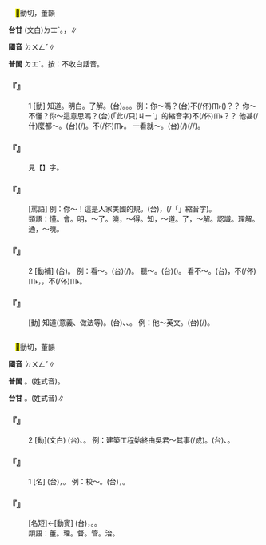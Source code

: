
=={{ruby|懂|ㄉㄨㄥˇ}}==

　<mark>&#xf94fc;</mark>動切，董韻

'''台甘''' (文白)<rt>ㄉㆲˋ</rt>。{{ruby|(語)|ㄉㄤˋ}}，{{ruby|懂|ㄉㄤˋ}}{{ruby|嚇|ㄏㄧㆩㆷ}}∥

'''國音''' <rt>ㄉㄨㄥˇ</rt>∥

'''普閩''' <rt>ㄉㆲˋ</rt>。按：不收白話音。

    

==='''『{{ruby|懂|ㄉㄨㄥˇ}}』'''===
:1  [動] 知道。明白。了解。(台){{ruby|會|ㄨㆤ˫/ㆤ˫}}{{ruby|曉|ㄏㄧㄠˋ/ㄏㄧㄤˋ}}。{{ruby|知|ㄗㄞ}}{{ruby|影|ㄧㆩˋ}}。{{ruby|識|ㄅㄚㆵ/ㆠㄚㆵ}}。例：你～嗎？(台){{ruby|汝|ㄌㄧˋ}}{{ruby|知|ㄗㄞ}}不(/伓)<rt>ㆬ˫</rt>({{ruby|知|ㄗㄞ}})？{{ruby|汝|ㄌㄧˋ}}{{ruby|會|ㄨㆤ˫/ㆤ˫}}{{ruby|曉|ㄏㄧㄠˋ/ㄏㄧㄤˋ}}{{ruby|<mark>&#xffa45;</mark>|ㆠㆤ˫/ㆠㄨㆤ˫}}？ 你～不懂？你～這意思嗎？(台){{ruby|<mark>&#xffacb;</mark>|ㄗㆤ}}(「此(/只)<rt>ㄐㄧˋ</rt>{{ruby|個|ㆤˊ}}」的縮音字){{ruby|意|ㄧ˪}}{{ruby|思|ㄙㄨ˪}}{{ruby|汝|ㄌㄧˋ}}{{ruby|識|ㄅㄚㆵ/ㆠㄚㆵ}}不(/伓)<rt>ㆬ˫</rt>？{{ruby|會|ㄨㆤ˫/ㆤ˫}}{{ruby|曉|ㄏㄧㄠˋ/ㄏㄧㄤˋ}}{{ruby|<mark>&#xffa45;</mark>|ㆠㆤ˫/ㆠㄨㆤ˫}}？ 他甚(/什)麼都～。(台){{ruby|伊|ㄧ}}{{ruby|逐|ㄉㄚㆶ ͘}}{{ruby|項|ㄏㄤ˫}}{{ruby|著|ㄉㄧㄜㆷ}}(/{{ruby|都|ㄉㄜ˫}}){{ruby|識|ㄅㄚㆵ/ㆠㄚㆵ}}。{{ruby|無|ㆠㄜˊ}}{{ruby|一|ㄐㄧㆵ ͘}}{{ruby|項|ㄏㄤ˫}}不(/伓)<rt>ㆬ˫</rt>{{ruby|識|ㄅㄚㆵ/ㆠㄚㆵ}}。 一看就～。(台){{ruby|看|ㄎㄨㆩ˪}}{{ruby|一|ㄐㄧㆵ ͘}}{{ruby|下|·ㆤ˫}}{{ruby|著|ㄉㄧㄜㆷ}}(/{{ruby|都|ㄉㄜ˫}}){{ruby|識|ㄅㄚㆵ/ㆠㄚㆵ}}(/{{ruby|知|ㄗㄞ}}{{ruby|影|ㄧㆩˋ}}/{{ruby|會|ㄨㆤ˫/ㆤ˫}}{{ruby|曉|ㄏㄧㄠˋ/ㄏㄧㄤˋ}})。
    

==='''『{{ruby|懵|ㄇㄥˇ}}{{ruby|懂|ㄉㄨㄥˇ}}』'''===
:  見【{{ruby|懵|ㄇㄥˇ}}】字。
    

==='''『{{ruby|懂|ㄉㄨㄥˇ}}{{ruby|個|·ㄍㄜˋ}}{{ruby|屁|ㄆㄧˋ}}』'''===
: [罵語] 例：你～！這是人家美國的規{{ruby|矩|·ㄐㄩˇ}}。(台){{ruby|汝|ㄌㄧˋ}}{{ruby|識|ㄅㄚㆵ/ㆠㄚㆵ}}{{ruby|一|ㄐㄧㆵ ͘}}{{ruby|棵|ㄎㆦ}}{{ruby|( )|ㄏㆧ}}，{{ruby|人|ㄌㄤˊ}}{{ruby|<mark>&#xffacb;</mark>|ㄗㆤ}}(/「{{ruby|此|ㄐㄧˋ}}{{ruby|個|ㆤˊ}}」縮音字){{ruby|是|ㄒㄧ˫}}{{ruby|美|ㆠㄧˋ}}{{ruby|國|ㄍㆦㆶ}}{{ruby|禮|ㄌㆤˋ}}{{ruby|數|ㄙㆦ˪}}。
:
:類語：懂。會。明，～了。曉，～得。知，～道。了，～解。認識。理解。通，～曉。
:
    

==='''『{{ruby|懂|ㄉㄨㄥˇ}}』'''===
:2  [動補] (台){{ruby|表|ㄅㄧㄠˋ}}{{ruby|主|ㄗㄨˋ}}{{ruby|動|ㄉㆲ˫}}{{ruby|詞|ㄙㄨˊ}}{{ruby|所|ㄙㆦˋ}}{{ruby|達|ㄉㄚㆵ ͘}}{{ruby|到|ㄍㄠ˪}}{{ruby|丌|ㆤ}}{{ruby|效|ㄏㄠ˫}}{{ruby|果|ㄍㄜˋ}}{{ruby|如|ㄌㄨˊ/ㆡㄨˊ/ㆢㄧˊ}}{{ruby|何|ㄏㄜˊ}}。 例：看～。(台){{ruby|看|ㄎㄨㆩ˪}}{{ruby|識|ㄅㄚㆵ/ㆠㄚㆵ}}(/{{ruby|會|ㄨㆤ˫/ㆤ˫}}{{ruby|曉|ㄏㄧㄠˋ/ㄏㄧㄤˋ}})。 聽～。(台){{ruby|聽|ㄊㄧㆩ}}{{ruby|會|ㄨㆤ˫/ㆤ˫}}{{ruby|曉|ㄏㄧㄠˋ/ㄏㄧㄤˋ}}({{ruby|聽|ㄊㄧㆩ}}{{ruby|有|ㄨ˫}})。 看不～。(台){{ruby|看|ㄎㄨㆩ˪}}{{ruby|無|ㆠㄜˊ}}，{{ruby|看|ㄎㄨㆩ˪}}不(/伓)<rt>ㆬ˫</rt>{{ruby|識|ㄅㄚㆵ/ㆠㄚㆵ}}，{{ruby|看|ㄎㄨㆩ˪}}{{ruby|<mark>&#xffa45;</mark>|ㆠㆤ˫/ㆠㄨㆤ˫}}{{ruby|曉|ㄏㄧㄠˋ/ㄏㄧㄤˋ}}，{{ruby|看|ㄎㄨㆩ˪}}不(/伓)<rt>ㆬ˫</rt>{{ruby|知|ㄗㄞ}}{{ruby|影|ㄧㆩˋ}}。
    

==='''『{{ruby|懂|ㄉㄨㄥˇ}}{{ruby|得|ㄉㄜ}}』'''===
: [動] 知道(意義、做法等)。(台){{ruby|識|ㄅㄚㆵ/ㆠㄚㆵ}}、{{ruby|會|ㄨㆤ˫/ㆤ˫}}{{ruby|曉|ㄏㄧㄠˋ/ㄏㄧㄤˋ}}、{{ruby|通|ㄊㆲ}}{{ruby|曉|ㄏㄧㄠˋ}}。 例：他～英文。(台){{ruby|伊|ㄧ}}{{ruby|會|ㄨㆤ˫/ㆤ˫}}{{ruby|曉|ㄏㄧㄠˋ/ㄏㄧㄤˋ}}{{ruby|聽|ㄊㄧㆩ}}(/{{ruby|講|ㄍㆲˋ}}){{ruby|英|ㄧㄥ}}{{ruby|語|ㆣㄧˋ/ㆣㄨˋ}}。
    

=={{ruby|董|ㄉㄨㄥˇ}}==

　<mark>&#xf94fc;</mark>動切，董韻

'''國音''' <rt>ㄉㄨㄥˇ</rt>∥

'''普閩''' {{ruby|(文)|ㄉㆲˋ}}。{{ruby|(語)|ㄉㄤˋ}}(姓式音)。

'''台甘''' {{ruby|(文)|ㄉㆲˋ}}。{{ruby|(語)|ㄉㄤˋ}}(姓式音)∥

    

==='''『{{ruby|董|ㄉㄨㄥˇ}}』'''===
:2  [動](文白) (台){{ruby|監|ㄍㆰ˪}}{{ruby|督|ㄉㆦㆶ}}、{{ruby|管|ㄍㄨㄢˋ}}{{ruby|理|ㄌㄧˋ}}。 例：建築工程始終由吳君～其事(/成)。(台){{ruby|建|ㄍㄧㄢ˪}}{{ruby|築|ㄉㄧㆦㆶ}}{{ruby|工|ㄍㄤ}}{{ruby|程|ㄉㄧㄥˊ}}{{ruby|從|ㄐㄧㄥˊ}}{{ruby|頭|ㄊㄠˊ}}{{ruby|到|ㄍㄠ˪}}{{ruby|尾|ㆠㄨㆤˋ/ㆠㆤˋ}}{{ruby|攏|ㄌㆲˋ}}{{ruby|是|ㄒㄧ˫}}{{ruby|吳|ㆣㆦˊ}}{{ruby|丌|ㆤ}}{{ruby|監|ㄍㆰ˪}}{{ruby|督|ㄉㆦㆶ}}、{{ruby|管|ㄍㄨㄢˋ}}{{ruby|理|ㄌㄧˋ}}{{ruby|丌|ㆤ}}。
    

==='''『{{ruby|董|ㄉㄨㄥˇ}}』'''===
:1  [名] (台){{ruby|監|ㄍㆰ˪}}{{ruby|督|ㄉㆦㆶ}}，{{ruby|管|ㄍㄨㄢˋ}}{{ruby|理|ㄌㄧˋ}}{{ruby|事|ㄙㄨ˫}}{{ruby|務|ㆠㄨ˫}}{{ruby|丌|ㆤ}}{{ruby|人|ㄌㄤˊ}}。 例：校～。(台){{ruby|校|ㄏㄠ˫}}{{ruby|董|ㄉㄤˋ}}，{{ruby|學|ㄏㄚㆶ ͘}}{{ruby|校|ㄏㄠ˫}}{{ruby|丌|ㆤ}}{{ruby|董|ㄉㄤˋ}}{{ruby|事|ㄙㄨ˫}}。
    

==='''『{{ruby|董|ㄉㄨㄥˇ}}{{ruby|事|ㄕˋ}}』'''===
: [名短]←[動賓] (台){{ruby|監|ㄍㆰ˪}}{{ruby|督|ㄉㆦㆶ}}，{{ruby|管|ㄍㄨㄢˋ}}{{ruby|理|ㄌㄧˋ}}{{ruby|事|ㄙㄨ˫}}{{ruby|務|ㆠㄨ˫}}{{ruby|丌|ㆤ}}{{ruby|人|ㄌㄤˊ}}。{{ruby|董|ㄉㄤˋ}}{{ruby|事|ㄙㄨ˫}}。
:類語：董。理。督。管。治。
:
    
